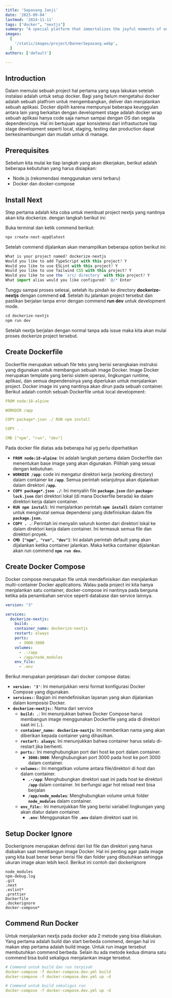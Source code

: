 ```yaml
---
title: 'Sepasang Janji'
date: '2023-09-04'
lastmod: '2024-11-11'
tags: ["docker", "nextjs"]
summary: "A special platform that immortalizes the joyful moments of our wedding in the form of an interactive digital wedding invitation site."
images:
  [
    '/static/images/project/BannerSepasang.webp',
  ]
authors: ['default']

---
```


## Introduction

Dalam memulai sebuah project hal pertama yang saya lakukan setelah instalasi adalah untuk setup docker. Bagi yang belum mengetahui docker adalah sebuah platfrom untuk mengembangkan, deliver dan menjalankan sebuah aplikasi. Docker dipilih karena mempunyai beberapa keunggulan antara lain yang berkaitan dengan development stage adalah docker wrap sebuah aplikasi hanya code saja namun sampai dengan OS dan segala dependencinya. Hal ini bertujuan agar konsistensi dari infrastucture tiap stage development seperti local, staging, testing dan production dapat berkesinambungan dan mudah untuk di manage.

## Prerequisites

Sebelum kita mulai ke tiap langkah yang akan dikerjakan, berikut adalah beberapa kebutuhan yang harus disiapkan:

- Node.js (rekomendasi menggunakan versi terbaru)
- Docker dan docker-compose

## Install Next

Step pertama adalah kita coba untuk membuat project nextjs yang nantinya akan kita dockerize. dengan langkah berikut ini:

Buka terminal dan ketik commend berikut:

```jsx
npx create-next-app@latest
```

Setelah commend dijalankan akan menampilkan beberapa option berikut ini:

```jsx
What is your project named? dockerize-nextjs
Would you like to add TypeScript with this project? Y
Would you like to use ESLint with this project? Y
Would you like to use Tailwind CSS with this project? Y
Would you like to use the `src/ directory` with this project? Y
What import alias would you like configured? `@/*`Enter
```

Tunggu sampai proses selesai, setelah itu pindah ke directory **dockerize-nextjs** dengan commend **cd**. Setelah itu jalankan project tersebut dan pastikan berjalan tanpa error dengan commend **run dev** untuk development mode.

```jsx
cd dockerize-nextjs
npm run dev
```

Setelah nextjs berjalan dengan normal tanpa ada issue maka kita akan mulai proses dockerize project tersebut.

## Create Dockerfile

Dockerfile merupakan sebuah file teks yang berisi serangkaian instruksi yang digunakan untuk membangun sebuah image Docker. Image Docker merupakan template yang berisi sistem operasi, lingkungan runtime, aplikasi, dan semua dependensinya yang diperlukan untuk menjalankan project. Docker image ini yang nantinya akan dirun pada sebuah container. Berikut adalah contoh sebuah Dockerfile untuk local development:

```yaml
FROM node:18-alpine

WORKDIR /app

COPY package*.json ./ RUN npm install

COPY . .

CMD ["npm", "run", "dev"]
```

Pada docker file diatas ada beberapa hal yg perlu diperhatikan

- **`FROM node:18-alpine`**: Ini adalah langkah pertama dalam Dockerfile dan menentukan base image yang akan digunakan. Pilihlah yang sesuai dengan kebutuhan.
- **`WORKDIR /app`**: code ini mengatur direktori kerja (working directory) dalam container ke **`/app`**. Semua perintah selanjutnya akan dijalankan dalam direktori **`/app`.**
- **`COPY package*.json ./`**: Ini menyalin file **`package.json`** dan **`package-lock.json`** dari direktori lokal (di mana Dockerfile berada) ke dalam direktori kerja dalam container.
- **`RUN npm install`**: Ini menjalankan perintah **`npm install`** dalam container untuk menginstal semua dependensi yang didefinisikan dalam file **`package.json`.**
- **`COPY . .`**: Perintah ini menyalin seluruh konten dari direktori lokal ke dalam direktori kerja dalam container. Ini termasuk semua file dan direktori proyek.
- **`CMD ["npm", "run", "dev"]`**: Ini adalah perintah default yang akan dijalankan ketika container jalankan. Maka ketika container dijalankan akan run commend **`npm run dev`.**

## Create Docker Compose

Docker compose merupakan file untuk mendefinisikan dan menjalankan multi-container Docker applications. Walau pada project ini kita hanya menjalankan satu container, docker-compose ini nantinya pada berguna ketika ada penambahan service seperti database dan service lainnya.

```yaml
version: "3"

services:
  dockerize-nextjs:
    build: .
    container_name: dockerize-nextjs
    restart: always
    ports:
      - 3000:3000
    volumes:
      - .:/app
      - /app/node_modules
    env_file:
      - .env
```

Berikut merupakan penjelasan dari docker compose diatas:

- **`version: '3'`**: Ini menunjukkan versi format konfigurasi Docker Compose yang digunakan.
- **`services:`**: Bagian ini mendefinisikan layanan yang akan dijalankan dalam komposisi Docker.
- **`dockerize-nextjs:`**: Nama dari service
  - **`build: .`**: Ini menunjukkan bahwa Docker Compose harus membangun image menggunakan Dockerfile yang ada di direktori saat ini (**`.`**).
  - **`container_name: dockerize-nextjs`**: Ini memberikan nama yang akan diberikan kepada container yang dihasilkan.
  - **`restart: always`**: Ini menunjukkan bahwa container harus selalu di-restart jika berhenti.
  - **`ports:`**: Ini menghubungkan port dari host ke port dalam container.
    - **`3000:3000`**: Menghubungkan port 3000 pada host ke port 3000 dalam container.
  - **`volumes:`**: Ini mengaitkan volume antara file/direktori di host dan dalam container.
    - **`.-/app`**: Menghubungkan direktori saat ini pada host ke direktori **`/app`** dalam container. Ini berfungsi agar hot reload next bisa berjalan
    - **`/app/node_modules`**: Menghubungkan volume untuk folder **`node_modules`** dalam container.
  - **`env_file:`**: Ini menunjukkan file yang berisi variabel lingkungan yang akan diatur dalam container.
    - **`.env`**: Menggunakan file **`.env`** dalam direktori saat ini.

## Setup Docker Ignore

Dockerignore merupakan definisi dari list file dan direktori yang harus diabaikan saat membangun image Docker. Hal ini penting agar pada image yang kita buat benar benar berisi file dan folder yang dibutuhkan sehingga ukuran image akan lebih kecil. Berikut ini contoh dari dockerignore

```
node_modules
npm-debug.log
.git
.next
.eslint*
.prettier
Dockerfile
.dockerignore
docker-compose*
```

## Commend Run Docker

Untuk menjalankan nextjs pada docker ada 2 metode yang bisa dilakukan. Yang pertama adalah build dan start berbeda commend, dengan hal ini makan step pertama adalah build image. Untuk run image tersebut membutuhkan commend berbeda. Selain itu ada metode kedua dimana satu commend bisa build sekaligus menjalankan image tersebut.

```yaml
# Commend untuk build dan run terpisah
docker-compose -f docker-compose.dev.yml build
docker-compose -f docker-compose.dev.yml up -d

# Commend untuk build sekaligus run
docker-compose -f docker-compose.dev.yml up -d
```
